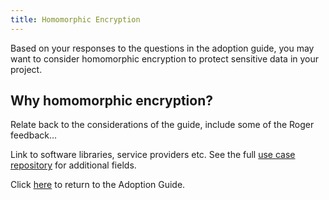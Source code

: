 ```yaml
---
title: Homomorphic Encryption
---
```



Based on your responses to the questions in the adoption guide, you may want to consider homomorphic encryption to protect sensitive data in your project.

## Why homomorphic encryption?

Relate back to the considerations of the guide, include some of the Roger feedback...

<Collapse label="Technical resources">
  Link to software libraries, service providers etc.
</Collapse>

<Collapse label="Use Cases">
  See the full <a href="/repository">use case repository</a> for additional
  fields.
  <AdoptionGuideRepositoryTable pet="he" />
</Collapse>

Click [here](/adoption-guide) to return to the Adoption Guide.
